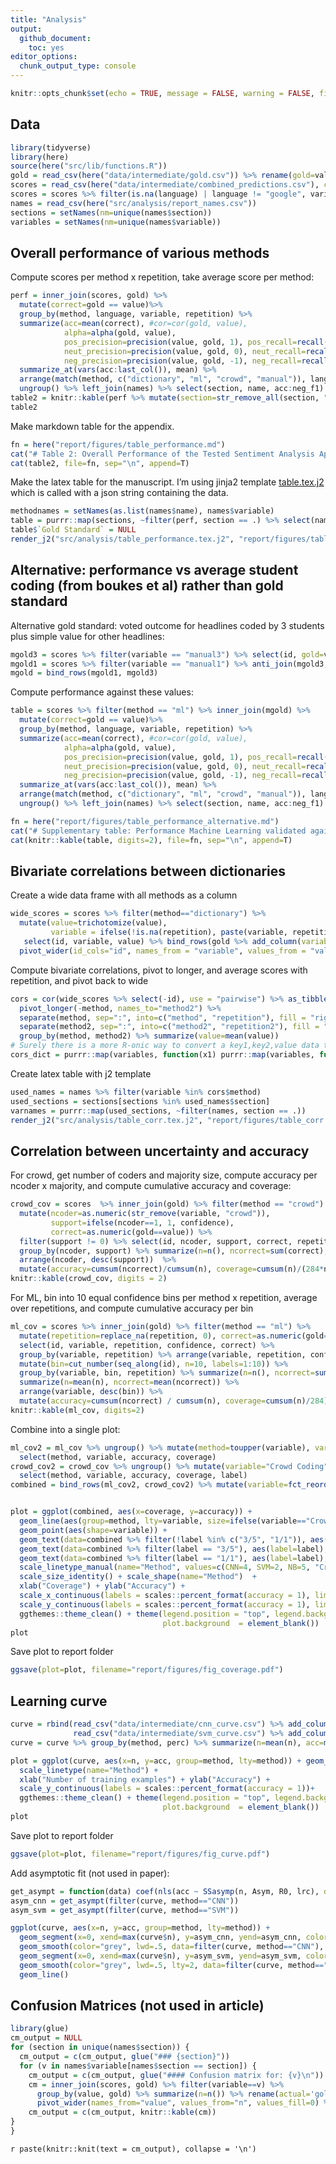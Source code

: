 ```yaml
---
title: "Analysis"
output: 
  github_document:
    toc: yes
editor_options: 
  chunk_output_type: console
---
```


```r
knitr::opts_chunk$set(echo = TRUE, message = FALSE, warning = FALSE, fig.path="figures/")
```

## Data

```r
library(tidyverse)
library(here)
source(here("src/lib/functions.R"))
gold = read_csv(here("data/intermediate/gold.csv")) %>% rename(gold=value)
scores = read_csv(here("data/intermediate/combined_predictions.csv"), col_types = "iccccddd")
scores = scores %>% filter(is.na(language) | language != "google", variable != "recessie", variable != "boukes")  %>% mutate(value=trichotomize(value))
names = read_csv(here("src/analysis/report_names.csv"))
sections = setNames(nm=unique(names$section))
variables = setNames(nm=unique(names$variable))
```

## Overall performance of various methods


Compute scores per method x repetition, take average score per method:

```r
perf = inner_join(scores, gold) %>% 
  mutate(correct=gold == value)%>% 
  group_by(method, language, variable, repetition) %>% 
  summarize(acc=mean(correct), #cor=cor(gold, value), 
            alpha=alpha(gold, value), 
            pos_precision=precision(value, gold, 1), pos_recall=recall(value, gold, 1), pos_f1=f1(pos_precision, pos_recall),
            neut_precision=precision(value, gold, 0), neut_recall=recall(value, gold, 0), neut_f1=f1(neut_precision, neut_recall),
            neg_precision=precision(value, gold, -1), neg_recall=recall(value, gold, -1), neg_f1=f1(neg_precision, neg_recall)) %>%  
  summarize_at(vars(acc:last_col()), mean) %>% 
  arrange(match(method, c("dictionary", "ml", "crowd", "manual")), language, variable ) %>% 
  ungroup() %>% left_join(names) %>% select(section, name, acc:neg_f1)
table2 = knitr::kable(perf %>% mutate(section=str_remove_all(section, "\\(.*")), digits=2)
table2
```

Make markdown table for the appendix.

```r
fn = here("report/figures/table_performance.md")
cat("# Table 2: Overall Performance of the Tested Sentiment Analysis Approaches\n\n", file=fn)
cat(table2, file=fn, sep="\n", append=T)
```

Make the latex table for the manuscript.
I'm using jinja2 template [table.tex.j2](table.tex.j2) which is called with a json string containing the data.

```r
methodnames = setNames(as.list(names$name), names$variable)
table = purrr::map(sections, ~filter(perf, section == .) %>% select(name:neg_f1)) 
table$`Gold Standard` = NULL
render_j2("src/analysis/table_performance.tex.j2", "report/figures/table_performance.tex", data=list(data=table, methods=methodnames))
```

## Alternative: performance vs average student coding (from boukes et al) rather than gold standard

Alternative gold standard: voted outcome for headlines coded by 3 students plus simple value for other headlines:

```r
mgold3 = scores %>% filter(variable == "manual3") %>% select(id, gold=value)
mgold1 = scores %>% filter(variable == "manual1") %>% anti_join(mgold3, by="id") %>% select(id, gold=value)
mgold = bind_rows(mgold1, mgold3)
```

Compute performance against these values:

```r
table = scores %>% filter(method == "ml") %>% inner_join(mgold) %>% 
  mutate(correct=gold == value)%>% 
  group_by(method, language, variable, repetition) %>% 
  summarize(acc=mean(correct), #cor=cor(gold, value), 
            alpha=alpha(gold, value), 
            pos_precision=precision(value, gold, 1), pos_recall=recall(value, gold, 1), pos_f1=f1(pos_precision, pos_recall),
            neut_precision=precision(value, gold, 0), neut_recall=recall(value, gold, 0), neut_f1=f1(neut_precision, neut_recall),
            neg_precision=precision(value, gold, -1), neg_recall=recall(value, gold, -1), neg_f1=f1(neg_precision, neg_recall)) %>%  
  summarize_at(vars(acc:last_col()), mean) %>% 
  arrange(match(method, c("dictionary", "ml", "crowd", "manual")), language, variable ) %>% 
  ungroup() %>% left_join(names) %>% select(section, name, acc:neg_f1)

fn = here("report/figures/table_performance_alternative.md")
cat("# Supplementary table: Performance Machine Learning validated against Student Coding\n\n", file=fn)
cat(knitr::kable(table, digits=2), file=fn, sep="\n", append=T)
```

## Bivariate correlations between dictionaries

Create a wide data frame with all methods as a column

```r
wide_scores = scores %>% filter(method=="dictionary") %>%
  mutate(value=trichotomize(value), 
         variable = ifelse(!is.na(repetition), paste(variable, repetition, sep=":"), variable)) %>%
   select(id, variable, value) %>% bind_rows(gold %>% add_column(variable="gold") %>% rename(value=gold)) %>% 
  pivot_wider(id_cols="id", names_from = "variable", values_from = "value")
```

Compute bivariate correlations, pivot to longer, and average scores with repetition, and pivot back to wide

```r
cors = cor(wide_scores %>% select(-id), use = "pairwise") %>% as_tibble(rownames = "method") %>% 
  pivot_longer(-method, names_to="method2") %>% 
  separate(method, sep=":", into=c("method", "repetition"), fill = "right") %>%
  separate(method2, sep=":", into=c("method2", "repetition2"), fill = "right") %>%
  group_by(method, method2) %>% summarize(value=mean(value)) 
# Surely there is a more R-onic way to convert a key1,key2,value data table into a nested list...?
cors_dict = purrr::map(variables, function(x1) purrr::map(variables, function(x2) cors$value[cors$method==x1 & cors$method2 == x2]))
```

Create latex table with j2 template

```r
used_names = names %>% filter(variable %in% cors$method)
used_sections = sections[sections %in% used_names$section]
varnames = purrr::map(used_sections, ~filter(names, section == .))
render_j2("src/analysis/table_corr.tex.j2", "report/figures/table_corr.tex", data=list(data=cors_dict, names=varnames))
```

## Correlation between uncertainty and accuracy 

For crowd, get number of coders and majority size, compute accuracy per ncoder x majority, and compute cumulative accuracy and coverage:

```r
crowd_cov = scores  %>% inner_join(gold) %>% filter(method == "crowd") %>% 
  mutate(ncoder=as.numeric(str_remove(variable, "crowd")), 
         support=ifelse(ncoder==1, 1, confidence),
         correct=as.numeric(gold==value)) %>% 
  filter(support != 0) %>% select(id, ncoder, support, correct, repetition) %>%
  group_by(ncoder, support) %>% summarize(n=n(), ncorrect=sum(correct), nrep=replace_na(max(repetition), 1)) %>% 
  arrange(ncoder, desc(support))  %>%  
  mutate(accuracy=cumsum(ncorrect)/cumsum(n), coverage=cumsum(n)/(284*nrep), label=str_c(support, ncoder, sep="/"))
knitr::kable(crowd_cov, digits = 2)
```

For ML, bin into 10 equal confidence bins per method x repetition, average over repetitions, and compute cumulative accuracy per bin


```r
ml_cov = scores %>% inner_join(gold) %>% filter(method == "ml") %>% 
  mutate(repetition=replace_na(repetition, 0), correct=as.numeric(gold==value)) %>% 
  select(id, variable, repetition, confidence, correct) %>% 
  group_by(variable, repetition) %>% arrange(variable, repetition, confidence) %>% 
  mutate(bin=cut_number(seq_along(id), n=10, labels=1:10)) %>% 
  group_by(variable, bin, repetition) %>% summarize(n=n(), ncorrect=sum(correct)) %>% 
  summarize(n=mean(n), ncorrect=mean(ncorrect)) %>%
  arrange(variable, desc(bin)) %>%
  mutate(accuracy=cumsum(ncorrect) / cumsum(n), coverage=cumsum(n)/284) 
knitr::kable(ml_cov, digits=2)
```

Combine into a single plot:

```r
ml_cov2 = ml_cov %>% ungroup() %>% mutate(method=toupper(variable), variable=toupper(variable)) %>% 
  select(method, variable, accuracy, coverage)
crowd_cov2 = crowd_cov %>% ungroup() %>% mutate(variable="Crowd Coding", method=paste0("Crowd (", ncoder, " Coder)")) %>%
  select(method, variable, accuracy, coverage, label)
combined = bind_rows(ml_cov2, crowd_cov2) %>% mutate(variable=fct_reorder(variable, -accuracy))


plot = ggplot(combined, aes(x=coverage, y=accuracy)) + 
  geom_line(aes(group=method, lty=variable, size=ifelse(variable=="Crowd Coding", .5, .75))) + 
  geom_point(aes(shape=variable)) + 
  geom_text(data=combined %>% filter(!label %in% c("3/5", "1/1")), aes(label=label), nudge_y=.008, nudge_x=.004) + 
  geom_text(data=combined %>% filter(label == "3/5"), aes(label=label), nudge_y=-.008, nudge_x=-.004) +
  geom_text(data=combined %>% filter(label == "1/1"), aes(label=label), nudge_y=-.008, nudge_x=-.004) +
  scale_linetype_manual(name="Method", values=c(CNN=4, SVM=2, NB=5, "Crowd Coding"=1)) +
  scale_size_identity() + scale_shape(name="Method")  + 
  xlab("Coverage") + ylab("Accuracy") + 
  scale_x_continuous(labels = scales::percent_format(accuracy = 1), limits = c(0,1))+
  scale_y_continuous(labels = scales::percent_format(accuracy = 1), limits = c(.5,1))+
  ggthemes::theme_clean() + theme(legend.position = "top", legend.background = element_blank(),
                                  plot.background  = element_blank())
plot
```

Save plot to report folder

```r
ggsave(plot=plot, filename="report/figures/fig_coverage.pdf")
```

## Learning curve

```r
curve = rbind(read_csv("data/intermediate/cnn_curve.csv") %>% add_column(method="CNN", .before=1),
              read_csv("data/intermediate/svm_curve.csv") %>% add_column(method="SVM", .before=1))
curve = curve %>% group_by(method, perc) %>% summarize(n=mean(n), acc=mean(acc))

plot = ggplot(curve, aes(x=n, y=acc, group=method, lty=method)) + geom_line() + 
  scale_linetype(name="Method") +
  xlab("Number of training examples") + ylab("Accuracy") + 
  scale_y_continuous(labels = scales::percent_format(accuracy = 1))+
  ggthemes::theme_clean() + theme(legend.position = "top", legend.background = element_blank(),
                                  plot.background  = element_blank())
plot
```

Save plot to report folder

```r
ggsave(plot=plot, filename="report/figures/fig_curve.pdf")
```


Add asymptotic fit (not used in paper):

```r
get_asympt = function(data) coef(nls(acc ~ SSasymp(n, Asym, R0, lrc), data=data))["Asym"]
asym_cnn = get_asympt(filter(curve, method=="CNN"))
asym_svm = get_asympt(filter(curve, method=="SVM"))

ggplot(curve, aes(x=n, y=acc, group=method, lty=method)) + 
  geom_segment(x=0, xend=max(curve$n), y=asym_cnn, yend=asym_cnn, color="grey") +
  geom_smooth(color="grey", lwd=.5, data=filter(curve, method=="CNN"), method='nls', formula=y~SSasymp(x, Asym, R0, lrc), se=F) + 
  geom_segment(x=0, xend=max(curve$n), y=asym_svm, yend=asym_svm, color="grey", lty=2) + 
  geom_smooth(color="grey", lwd=.5, lty=2, data=filter(curve, method=="SVM"), method='nls', formula=y~SSasymp(x, Asym, R0, lrc), se=F) + 
  geom_line() 
```

## Confusion Matrices (not used in article)


```r
library(glue)
cm_output = NULL
for (section in unique(names$section)) {
  cm_output = c(cm_output, glue("### {section}"))
  for (v in names$variable[names$section == section]) {
    cm_output = c(cm_output, glue("#### Confusion matrix for: {v}\n"))
    cm = inner_join(scores, gold) %>% filter(variable==v) %>% 
      group_by(value, gold) %>% summarize(n=n()) %>% rename(actual='gold') %>% 
      pivot_wider(names_from="value", values_from="n", values_fill=0) %>% arrange(actual)
    cm_output = c(cm_output, knitr::kable(cm))
}
}
```

`r paste(knitr::knit(text = cm_output), collapse = '\n')`